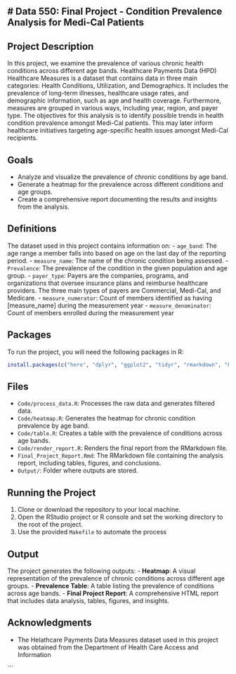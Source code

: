 
# Data 550: Final Project - Condition Prevalence Analysis for Medi-Cal Patients
------------------------------------------------------------------------
## Project Description

In this project, we examine the prevalence of various chronic health conditions across different age bands. Healthcare Payments Data (HPD) Healthcare Measures is a dataset that contains data in three main categories: Health Conditions, Utilization, and Demographics.  It includes the prevalence of long-term illnesses, healthcare usage rates, and demographic information, such as age and health coverage. Furthermore, measures are grouped in various ways, including year, region, and payer type. The objectives for this analysis is to identify possible trends in health condition prevalence amongst Medi-Cal patients. This may later inform healthcare initiatives targeting age-specific health issues amongst Medi-Cal recipients.

## Goals

- Analyze and visualize the prevalence of chronic conditions by age band.
- Generate a heatmap for the prevalence across different conditions and age groups.
- Create a comprehensive report documenting the results and insights from the analysis.

## Definitions

The dataset used in this project contains information on:
- `age_band`: The age range a member falls into based on age on the last day of the reporting period.
- `measure_name`: The name of the chronic condition being assessed.
- `Prevalence`: The prevalence of the condition in the given population and age group.
- `payer_type`: Payers are the companies, programs, and organizations that oversee insurance plans and reimburse healthcare providers. The three main types of payers are Commercial, Medi-Cal, and Medicare.
- `measure_numerator`: Count of members identified as having [measure_name] during the measurement year
- `measure_denominator`: Count of members enrolled during the measurement year



## Packages

To run the project, you will need the following packages in R:

```r
install.packages(c("here", "dplyr", "ggplot2", "tidyr", "rmarkdown", "knitr", "renv"))
```
## Files

- `Code/process_data.R`: Processes the raw data and generates filtered data.
- `Code/heatmap.R`: Generates the heatmap for chronic condition prevalence by age band.
- `Code/table.R`: Creates a table with the prevalence of conditions across age bands.
- `Code/render_report.R`: Renders the final report from the RMarkdown file.
- `Final_Project_Report.Rmd`: The RMarkdown file containing the analysis report, including tables, figures, and conclusions.
- `Output/`: Folder where outputs are stored.

## Running the Project

1. Clone or download the repository to your local machine.
2. Open the RStudio project or R console and set the working directory to the root of the project.
3. Use the provided `Makefile` to automate the process

## Output

The project generates the following outputs:
- **Heatmap**: A visual representation of the prevalence of chronic conditions across different age groups.
- **Prevalence Table**: A table listing the prevalence of conditions across age bands.
- **Final Project Report**: A comprehensive HTML report that includes data analysis, tables, figures, and insights.

## Acknowledgments

- The Helathcare Payments Data Measures dataset used in this project was obtained from the Department of Health Care Access and Information

```
